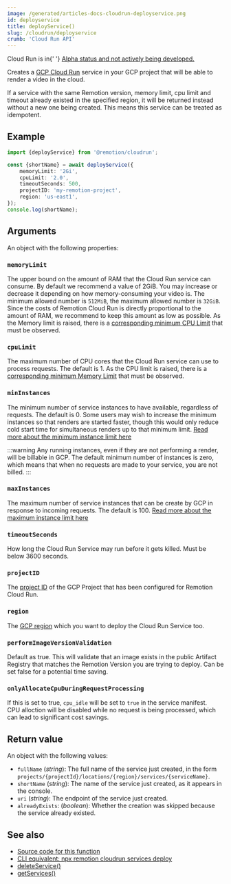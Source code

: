 ```yaml
---
image: /generated/articles-docs-cloudrun-deployservice.png
id: deployservice
title: deployService()
slug: /cloudrun/deployservice
crumb: 'Cloud Run API'
---
```


<ExperimentalBadge>
	<p>
		Cloud Run is in{' '}
		<a href="/docs/cloudrun/status">
			Alpha status and not actively being developed.
		</a>
	</p>
</ExperimentalBadge>

Creates a [GCP Cloud Run](https://cloud.google.com/run) service in your GCP project that will be able to render a video in the cloud.

If a service with the same Remotion version, memory limit, cpu limit and timeout already existed in the specified region, it will be returned instead without a new one being created. This means this service can be treated as idempotent.

## Example

```ts twoslash
import {deployService} from '@remotion/cloudrun';

const {shortName} = await deployService({
	memoryLimit: '2Gi',
	cpuLimit: '2.0',
	timeoutSeconds: 500,
	projectID: 'my-remotion-project',
	region: 'us-east1',
});
console.log(shortName);
```

## Arguments

An object with the following properties:

### `memoryLimit`

The upper bound on the amount of RAM that the Cloud Run service can consume. By default we recommend a value of 2GiB. You may increase or decrease it depending on how memory-consuming your video is. The minimum allowed number is `512MiB`, the maximum allowed number is `32GiB`. Since the costs of Remotion Cloud Run is directly proportional to the amount of RAM, we recommend to keep this amount as low as possible. As the Memory limit is raised, there is a [corresponding minimum CPU Limit](https://cloud.google.com/run/docs/configuring/memory-limits#cpu-minimum) that must be observed.

### `cpuLimit`

The maximum number of CPU cores that the Cloud Run service can use to process requests. The default is 1. As the CPU limit is raised, there is a [corresponding minimum Memory Limit](https://cloud.google.com/run/docs/configuring/cpu#setting) that must be observed.

### `minInstances`

The minimum number of service instances to have available, regardless of requests. The default is 0. Some users may wish to increase the minimum instances so that renders are started faster, though this would only reduce cold start time for simultaneous renders up to that minimum limit. [Read more about the minimum instance limit here](/docs/cloudrun/instancecount#minimum-instance-count)

:::warning
Any running instances, even if they are not performing a render, will be billable in GCP. The default minimum number of instances is zero, which means that when no requests are made to your service, you are not billed.
:::

### `maxInstances`

The maximum number of service instances that can be create by GCP in response to incoming requests. The default is 100. [Read more about the maximum instance limit here](/docs/cloudrun/instancecount#maximum-instance-count)

### `timeoutSeconds`

How long the Cloud Run Service may run before it gets killed. Must be below 3600 seconds.

### `projectID`

The [project ID](https://cloud.google.com/resource-manager/docs/creating-managing-projects#:~:text=to%20be%20unique.-,Project%20ID,-%3A%20A%20globally%20unique) of the GCP Project that has been configured for Remotion Cloud Run.

### `region`

The [GCP region](/docs/cloudrun/region-selection) which you want to deploy the Cloud Run Service too.

### `performImageVersionValidation`

Default as true. This will validate that an image exists in the public Artifact Registry that matches the Remotion Version you are trying to deploy. Can be set false for a potential time saving.

### `onlyAllocateCpuDuringRequestProcessing`<AvailableFrom v="4.0.221" />

If this is set to true, `cpu_idle` will be set to `true` in the service manifest.  
CPU alloction will be disabled while no request is being processed, which can lead to significant cost savings.

## Return value

An object with the following values:

- `fullName` (_string_): The full name of the service just created, in the form `projects/{projectId}/locations/{region}/services/{serviceName}`.
- `shortName` (_string_): The name of the service just created, as it appears in the console.
- `uri` (_string_): The endpoint of the service just created.
- `alreadyExists`: (_boolean_): Whether the creation was skipped because the service already existed.

## See also

- [Source code for this function](https://github.com/remotion-dev/remotion/blob/main/packages/cloudrun/src/api/deploy-service.ts)
- [CLI equivalent: npx remotion cloudrun services deploy](/docs/cloudrun/cli/services/deploy)
- [deleteService()](/docs/cloudrun/deleteservice)
- [getServices()](/docs/cloudrun/getservices)
